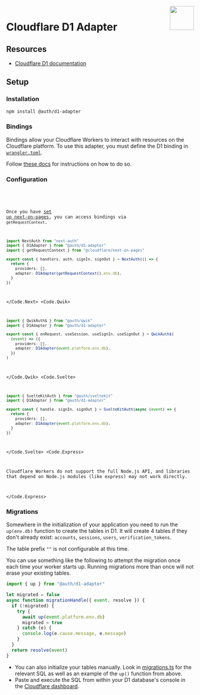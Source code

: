 
<img align="right" src="/img/adapters/d1.svg" width="64" height="64" />

# Cloudflare D1 Adapter

## Resources

- [Cloudflare D1 documentation](https://developers.cloudflare.com/d1/)

## Setup

### Installation

```bash npm2yarn
npm install @auth/d1-adapter
```

### Bindings

Bindings allow your Cloudflare Workers to interact with resources on the Cloudflare platform. To use this adapter, you must define the D1 binding in [`wrangler.toml`](https://developers.cloudflare.com/workers/wrangler/configuration/#d1-databases).

Follow [these docs](https://developers.cloudflare.com/d1/get-started/#4-bind-your-worker-to-your-d1-database) for instructions on how to do so.

### Configuration

<Code>
<Code.Next>

Once you have [set up next-on-pages](https://developers.cloudflare.com/pages/framework-guides/nextjs/ssr/get-started/), you can access bindings via `getRequestContext`.


```ts filename="./auth.ts"
import NextAuth from "next-auth"
import { D1Adapter } from "@auth/d1-adapter"
import { getRequestContext } from "@cloudflare/next-on-pages"

export const { handlers, auth, signIn, signOut } = NextAuth(() => {
  return {
    providers: [],
    adapter: D1Adapter(getRequestContext().env.db),
  }
})
```

</Code.Next>
<Code.Qwik>

```ts filename="/src/routes/plugin@auth.ts"
import { QwikAuth$ } from "@auth/qwik"
import { D1Adapter } from "@auth/d1-adapter"

export const { onRequest, useSession, useSignIn, useSignOut } = QwikAuth$(
  (event) => ({
    providers: [],
    adapter: D1Adapter(event.platform.env.db),
  })
)
```

</Code.Qwik>
<Code.Svelte>

```ts filename="./src/auth.ts"
import { SvelteKitAuth } from "@auth/sveltekit"
import { D1Adapter } from "@auth/d1-adapter"

export const { handle, signIn, signOut } = SvelteKitAuth(async (event) => {
  return {
    providers: [],
    adapter: D1Adapter(event.platform.env.db),
  }
})
```

</Code.Svelte>
<Code.Express>

Cloudflare Workers do not support the full Node.js API, and libraries that depend on Node.js modules (like express) may not work directly.

</Code.Express>
</Code>

### Migrations

Somewhere in the initialization of your application you need to run the `up(env.db)` function to create the tables in D1.
It will create 4 tables if they don't already exist:
`accounts`, `sessions`, `users`, `verification_tokens`.

The table prefix `""` is not configurable at this time.

You can use something like the following to attempt the migration once each time your worker starts up. Running migrations more than once will not erase your existing tables.

```javascript
import { up } from "@auth/d1-adapter"

let migrated = false
async function migrationHandle({ event, resolve }) {
  if (!migrated) {
    try {
      await up(event.platform.env.db)
      migrated = true
    } catch (e) {
      console.log(e.cause.message, e.message)
    }
  }
  return resolve(event)
}
```

- You can also initialize your tables manually. Look in [migrations.ts](https://github.com/nextauthjs/next-auth/blob/main/packages/adapter-d1/src/migrations.ts) for the relevant SQL as well as an example of the `up()` function from above.
- Paste and execute the SQL from within your D1 database's console in the [Cloudflare dashboard](https://dash.cloudflare.com/?to=/:account/workers/d1).
